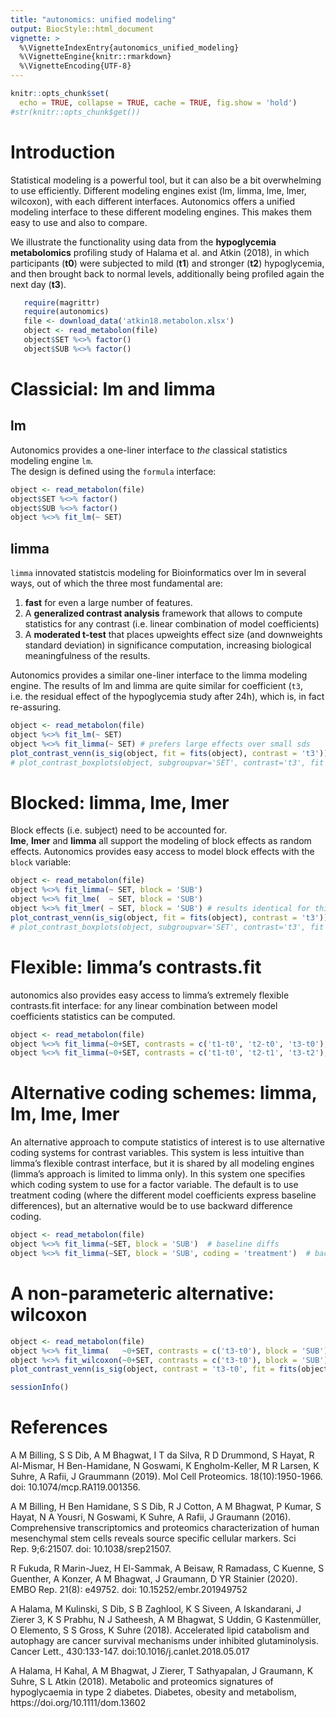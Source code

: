 ```yaml
---
title: "autonomics: unified modeling"
output: BiocStyle::html_document
vignette: >
  %\VignetteIndexEntry{autonomics_unified_modeling}
  %\VignetteEngine{knitr::rmarkdown}
  %\VignetteEncoding{UTF-8}
---
```


```r
knitr::opts_chunk$set(
  echo = TRUE, collapse = TRUE, cache = TRUE, fig.show = 'hold')
#str(knitr::opts_chunk$get())
```
<!-- ![ ](https://bitbucket.org/graumannlabtools/autonomics/downloads/read_prepro_analyze.png) -->

# Introduction

Statistical modeling is a powerful tool, but it can also be a bit overwhelming to use efficiently. Different modeling engines exist (lm, limma, lme, lmer, wilcoxon), with each different interfaces. Autonomics offers a unified modeling interface to these different modeling engines. This makes them easy to use and also to compare.  

We illustrate the functionality using data from the **hypoglycemia metabolomics** profiling study of Halama et al. and Atkin (2018), in which participants (**t0**) were subjected to mild (**t1**) and  stronger (**t2**) hypoglycemia, and then brought back to normal levels, additionally being profiled again the next day (**t3**).

```r
   require(magrittr)
   require(autonomics)
   file <- download_data('atkin18.metabolon.xlsx')
   object <- read_metabolon(file)
   object$SET %<>% factor()
   object$SUB %<>% factor()
```

# Classicial: **lm** and **limma**

## lm {-}

Autonomics provides a one-liner interface to *the* classical statistics modeling engine `lm`.  
The design is defined using the `formula` interface:

```r
object <- read_metabolon(file)
object$SET %<>% factor()
object$SUB %<>% factor()
object %<>% fit_lm(~ SET)
```
## limma {-}

`limma` innovated statistcis modeling for Bioinformatics over lm in several ways, out of which the three most fundamental are:

(1) **fast** for even a large number of features.
(2) A **generalized contrast analysis** framework that allows to compute statistics for any contrast (i.e. linear combination of model coefficients)
(3) A **moderated t-test** that places upweights effect size (and downweights standard deviation) in significance computation, increasing biological meaningfulness of the results.

Autonomics provides a similar one-liner interface to the limma modeling engine.
The results of lm and limma are quite similar for coefficient (`t3`, i.e. the residual effect of the hypoglycemia study after 24h), which is, in fact re-assuring.

```r
object <- read_metabolon(file)
object %<>% fit_lm(~ SET)
object %<>% fit_limma(~ SET) # prefers large effects over small sds
plot_contrast_venn(is_sig(object, fit = fits(object), contrast = 't3'))
# plot_contrast_boxplots(object, subgroupvar='SET', contrast='t3', fit = c('lm', 'limma'))
```

# Blocked: **limma**, **lme**, **lmer**

Block effects (i.e. subject) need to be accounted for.  
**lme**, **lmer** and **limma** all support the modeling of block effects as random effects.
Autonomics provides easy access to model block effects with the `block` variable:


```r
object <- read_metabolon(file)
object %<>% fit_limma(~ SET, block = 'SUB')
object %<>% fit_lme(  ~ SET, block = 'SUB')
object %<>% fit_lmer( ~ SET, block = 'SUB') # results identical for this basic 
plot_contrast_venn(is_sig(object, fit = fits(object), contrast = 't3'))
# plot_contrast_boxplots(object, subgroupvar='SET', contrast='t3', fit = c('lm', 'limma'))
```

# Flexible: **limma**'s contrasts.fit

autonomics also provides easy access to limma's extremely flexible contrasts.fit interface: for any linear combination between model coefficients statistics can be computed.

```r
object <- read_metabolon(file)
object %<>% fit_limma(~0+SET, contrasts = c('t1-t0', 't2-t0', 't3-t0'), block = 'SUB')
object %<>% fit_limma(~0+SET, contrasts = c('t1-t0', 't2-t1', 't3-t2'), block = 'SUB')
```

# Alternative coding schemes: limma, lm, lme, lmer

An alternative approach to compute statistics of interest is to use alternative coding systems for contrast variables. This system is less intuitive than limma's flexible contrast interface, but it is shared by all modeling engines (limma's approach is limited to limma only). In this system one specifies which coding system to use for a factor variable. The default is to use treatment coding (where the different model coefficients express baseline differences), but an alternative would be to use backward difference coding.

```r
object <- read_metabolon(file)
object %<>% fit_limma(~SET, block = 'SUB')  # baseline diffs
object %<>% fit_limma(~SET, block = 'SUB', coding = 'treatment')  # backward diffs
```

# A non-parameteric alternative: **wilcoxon**

```r
object <- read_metabolon(file)
object %<>% fit_limma(   ~0+SET, contrasts = c('t3-t0'), block = 'SUB')
object %<>% fit_wilcoxon(~0+SET, contrasts = c('t3-t0'), block = 'SUB')
plot_contrast_venn(is_sig(object, contrast = 't3-t0', fit = fits(object)))
```



```r
sessionInfo()
```


# References {-}

A  M Billing, S S Dib, A M Bhagwat, I T da Silva, R D Drummond, S Hayat, R Al-Mismar, H Ben-Hamidane, N Goswami, K Engholm-Keller, M R Larsen, K Suhre, A Rafii, J Graummann (2019). Mol Cell Proteomics. 18(10):1950-1966. doi: 10.1074/mcp.RA119.001356.

A M Billing, H Ben Hamidane, S S Dib, R J Cotton, A M Bhagwat, P Kumar, S Hayat, N A Yousri, N Goswami, K Suhre, A Rafii, J Graumann (2016). Comprehensive transcriptomics and proteomics characterization of human mesenchymal stem cells reveals source specific cellular markers. Sci Rep. 9;6:21507. doi: 10.1038/srep21507.

R Fukuda, R Marin-Juez, H El-Sammak, A Beisaw, R Ramadass, C Kuenne, S Guenther, A Konzer, A M Bhagwat, J Graumann, D YR Stainier (2020). EMBO Rep. 21(8): e49752. doi: 10.15252/embr.201949752

A Halama, M Kulinski, S Dib, S B Zaghlool, K S Siveen, A Iskandarani, J Zierer 3, K S Prabhu, N J Satheesh, A M Bhagwat, S Uddin, G Kastenmüller, O Elemento, S S Gross, K Suhre (2018). Accelerated lipid catabolism and autophagy are cancer survival mechanisms under inhibited glutaminolysis. Cancer Lett., 430:133-147. doi:10.1016/j.canlet.2018.05.017

A Halama, H Kahal, A M Bhagwat, J Zierer, T Sathyapalan, J Graumann, K Suhre, S L Atkin (2018). Metabolic and proteomics signatures of hypoglycaemia in type 2 diabetes. Diabetes, obesity and metabolism,  https://doi.org/10.1111/dom.13602












